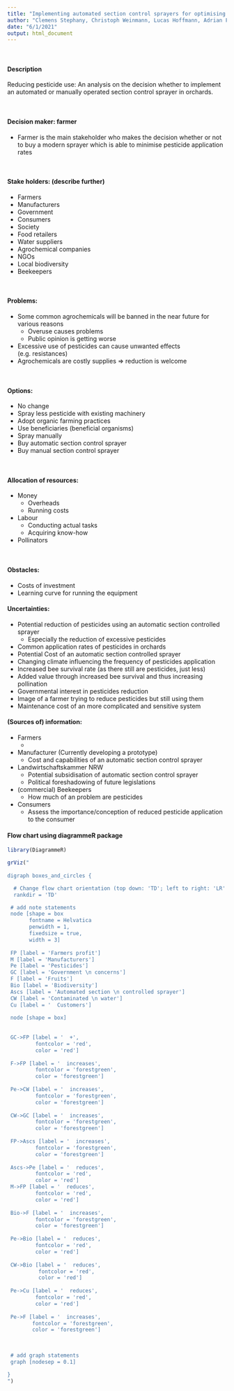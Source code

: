 ```yaml
---
title: "Implementing automated section control sprayers for optimising pesticide application in orchards"
author: "Clemens Stephany, Christoph Weinmann, Lucas Hoffmann, Adrian Fülle, Jasper Hackling"
date: "6/1/2021"
output: html_document
---
```


\ 

#### Description   
Reducing pesticide use: An analysis on the decision whether to implement an automated or manually operated section control sprayer in orchards.

\ 

#### Decision maker: farmer   
* Farmer is the main stakeholder who makes the decision whether or not to buy a modern sprayer which is able to minimise pesticide application rates

\ 

#### Stake holders: (describe further)
* Farmers 
* Manufacturers 
* Government 
* Consumers 
* Society 
* Food retailers 
* Water suppliers 
* Agrochemical companies 
* NGOs 
* Local biodiversity
* Beekeepers

\ 

#### Problems:    
* Some common agrochemicals will be banned in the near future for various reasons
  + Overuse causes problems 
  + Public opinion is getting worse   
* Excessive use of pesticides can cause unwanted effects (e.g. resistances)  
* Agrochemicals are costly supplies $\Rightarrow$ reduction is welcome  

\ 

#### Options:  
* No change 
* Spray less pesticide with existing machinery 
* Adopt organic farming practices 
* Use beneficiaries (beneficial organisms)
* Spray manually 
* Buy automatic section control sprayer
* Buy manual section control sprayer

\ 

#### Allocation of resources:  
* Money
  + Overheads
  + Running costs 
* Labour 
  + Conducting actual tasks 
  + Acquiring know-how
* Pollinators  

\ 

#### Obstacles:  
* Costs of investment
* Learning curve for running the equipment 


#### Uncertainties:  
* Potential reduction of pesticides using an automatic section controlled sprayer
  + Especially the reduction of excessive pesticides
* Common application rates of pesticides in orchards
* Potential Cost of an automatic section controlled sprayer
* Changing climate influencing the frequency of pesticides application
* Increased bee survival rate (as there still are pesticides, just less)
* Added value through increased bee survival and thus increasing pollination
* Governmental interest in pesticides reduction
* Image of a farmer trying to reduce pesticides but still using them
* Maintenance cost of an more complicated and sensitive system

#### (Sources of) information:
* Farmers
  + 
* Manufacturer (Currently developing a prototype)
  + Cost and capabilities of an automatic section control sprayer
* Landwirtschaftskammer NRW
  + Potential subsidisation of automatic section control sprayer
  + Political foreshadowing of future legislations
* (commercial) Beekeepers
  + How much of an problem are pesticides
* Consumers
  + Assess the importance/conception of reduced pesticide application to the consumer 


#### Flow chart using diagrammeR package 
```r
library(DiagrammeR)
```

```r
grViz("
      
digraph boxes_and_circles {

  # Change flow chart orientation (top down: 'TD'; left to right: 'LR' 
  rankdir = 'TD'

 # add note statements
 node [shape = box
       fontname = Helvatica
       penwidth = 1, 
       fixedsize = true, 
       width = 3]
       
 FP [label = 'Farmers profit']
 M [label = 'Manufacturers']
 Pe [label = 'Pesticides']
 GC [label = 'Government \n concerns']
 F [label = 'Fruits']
 Bio [label = 'Biodiversity']
 Ascs [label = 'Automated section \n controlled sprayer']
 CW [label = 'Contaminated \n water']
 Cu [label = '  Customers']
 
 node [shape = box]
 
  
 GC->FP [label = '  +',
         fontcolor = 'red',
         color = 'red']
         
 F->FP [label = '  increases',
         fontcolor = 'forestgreen',
         color = 'forestgreen']
 
 Pe->CW [label = '  increases',
         fontcolor = 'forestgreen',
         color = 'forestgreen']
 
 CW->GC [label = '  increases',
         fontcolor = 'forestgreen',
         color = 'forestgreen']
 
 FP->Ascs [label = '  increases',
         fontcolor = 'forestgreen',
         color = 'forestgreen']
 
 Ascs->Pe [label = '  reduces',
         fontcolor = 'red',
         color = 'red']
 M->FP [label = '  reduces',
         fontcolor = 'red',
         color = 'red']
         
 Bio->F [label = '  increases',
         fontcolor = 'forestgreen',
         color = 'forestgreen']
 
 Pe->Bio [label = '  reduces',
         fontcolor = 'red',
         color = 'red']
         
 CW->Bio [label = '  reduces',
          fontcolor = 'red',
          color = 'red']
          
 Pe->Cu [label = '  reduces',
         fontcolor = 'red',
         color = 'red']
         
 Pe->F [label = '  increases',
        fontcolor = 'forestgreen',
        color = 'forestgreen']
 

 
 # add graph statements 
 graph [nodesep = 0.1]

}
")
```



 